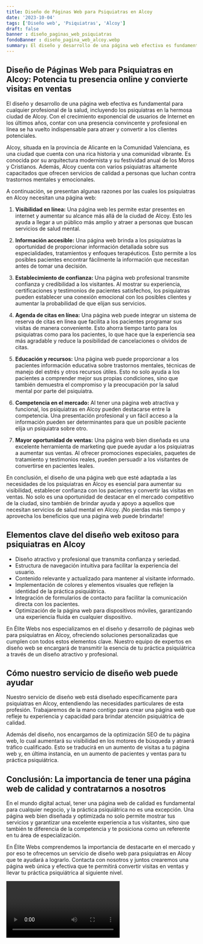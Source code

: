 ```yaml
---
title: Diseño de Páginas Web para Psiquiatras en Alcoy
date: '2023-10-04'
tags: ['Diseño web', 'Psiquiatras', 'Alcoy']
draft: false
banner : diseño_paginas_web_psiquiatras
fondoBanner : diseño_pagina_web_alcoy.webp
summary: El diseño y desarrollo de una página web efectiva es fundamental para cualquier profesional de la salud, incluyendo los psiquiatras en la hermosa ciudad de Alcoy. Con el crecimiento exponencial de usuarios de Internet en los últimos años, contar con una presencia convincente y profesional en línea se ha vuelto indispensable para atraer y convertir a los clientes potenciales.
---
```


## Diseño de Páginas Web para Psiquiatras en Alcoy: Potencia tu presencia online y convierte visitas en ventas

El diseño y desarrollo de una página web efectiva es fundamental para cualquier profesional de la salud, incluyendo los psiquiatras en la hermosa ciudad de Alcoy. Con el crecimiento exponencial de usuarios de Internet en los últimos años, contar con una presencia convincente y profesional en línea se ha vuelto indispensable para atraer y convertir a los clientes potenciales.

Alcoy, situada en la provincia de Alicante en la Comunidad Valenciana, es una ciudad que cuenta con una rica historia y una comunidad vibrante. Es conocida por su arquitectura modernista y su festividad anual de los Moros y Cristianos. Además, Alcoy cuenta con varios psiquiatras altamente capacitados que ofrecen servicios de calidad a personas que luchan contra trastornos mentales y emocionales.

A continuación, se presentan algunas razones por las cuales los psiquiatras en Alcoy necesitan una página web:

1. **Visibilidad en línea:** Una página web les permite estar presentes en internet y aumentar su alcance más allá de la ciudad de Alcoy. Esto les ayuda a llegar a un público más amplio y atraer a personas que buscan servicios de salud mental.

2. **Información accesible:** Una página web brinda a los psiquiatras la oportunidad de proporcionar información detallada sobre sus especialidades, tratamientos y enfoques terapéuticos. Esto permite a los posibles pacientes encontrar fácilmente la información que necesitan antes de tomar una decisión.

3. **Establecimiento de confianza:** Una página web profesional transmite confianza y credibilidad a los visitantes. Al mostrar su experiencia, certificaciones y testimonios de pacientes satisfechos, los psiquiatras pueden establecer una conexión emocional con los posibles clientes y aumentar la probabilidad de que elijan sus servicios.

4. **Agenda de citas en línea:** Una página web puede integrar un sistema de reserva de citas en línea que facilita a los pacientes programar sus visitas de manera conveniente. Esto ahorra tiempo tanto para los psiquiatras como para los pacientes, lo que hace que la experiencia sea más agradable y reduce la posibilidad de cancelaciones o olvidos de citas.

5. **Educación y recursos:** Una página web puede proporcionar a los pacientes información educativa sobre trastornos mentales, técnicas de manejo del estrés y otros recursos útiles. Esto no solo ayuda a los pacientes a comprender mejor sus propias condiciones, sino que también demuestra el compromiso y la preocupación por la salud mental por parte del psiquiatra.

6. **Competencia en el mercado:** Al tener una página web atractiva y funcional, los psiquiatras en Alcoy pueden destacarse entre la competencia. Una presentación profesional y un fácil acceso a la información pueden ser determinantes para que un posible paciente elija un psiquiatra sobre otro.

7. **Mayor oportunidad de ventas:** Una página web bien diseñada es una excelente herramienta de marketing que puede ayudar a los psiquiatras a aumentar sus ventas. Al ofrecer promociones especiales, paquetes de tratamiento y testimonios reales, pueden persuadir a los visitantes de convertirse en pacientes leales.

En conclusión, el diseño de una página web que esté adaptada a las necesidades de los psiquiatras en Alcoy es esencial para aumentar su visibilidad, establecer confianza con los pacientes y convertir las visitas en ventas. No solo es una oportunidad de destacar en el mercado competitivo de la ciudad, sino también de brindar ayuda y apoyo a aquellos que necesitan servicios de salud mental en Alcoy. ¡No pierdas más tiempo y aprovecha los beneficios que una página web puede brindarte!

<GifSeo />

<Cta />

## Elementos clave del diseño web exitoso para psiquiatras en Alcoy

- Diseño atractivo y profesional que transmita confianza y seriedad.
- Estructura de navegación intuitiva para facilitar la experiencia del usuario.
- Contenido relevante y actualizado para mantener al visitante informado.
- Implementación de colores y elementos visuales que reflejen la identidad de la práctica psiquiátrica.
- Integración de formularios de contacto para facilitar la comunicación directa con los pacientes.
- Optimización de la página web para dispositivos móviles, garantizando una experiencia fluida en cualquier dispositivo.

En Élite Webs nos especializamos en el diseño y desarrollo de páginas web para psiquiatras en Alcoy, ofreciendo soluciones personalizadas que cumplen con todos estos elementos clave. Nuestro equipo de expertos en diseño web se encargará de transmitir la esencia de tu práctica psiquiátrica a través de un diseño atractivo y profesional.

## Cómo nuestro servicio de diseño web puede ayudar

Nuestro servicio de diseño web está diseñado específicamente para psiquiatras en Alcoy, entendiendo las necesidades particulares de esta profesión. Trabajaremos de la mano contigo para crear una página web que refleje tu experiencia y capacidad para brindar atención psiquiátrica de calidad.

Además del diseño, nos encargamos de la optimización SEO de tu página web, lo cual aumentará su visibilidad en los motores de búsqueda y atraerá tráfico cualificado. Esto se traducirá en un aumento de visitas a tu página web y, en última instancia, en un aumento de pacientes y ventas para tu práctica psiquiátrica.

## Conclusión: La importancia de tener una página web de calidad y contratarnos a nosotros

En el mundo digital actual, tener una página web de calidad es fundamental para cualquier negocio, y la práctica psiquiátrica no es una excepción. Una página web bien diseñada y optimizada no solo permite mostrar tus servicios y garantizar una excelente experiencia a tus visitantes, sino que también te diferencia de la competencia y te posiciona como un referente en tu área de especialización.

En Élite Webs comprendemos la importancia de destacarte en el mercado y por eso te ofrecemos un servicio de diseño web para psiquiatras en Alcoy que te ayudará a lograrlo. Contacta con nosotros y juntos crearemos una página web única y efectiva que te permitirá convertir visitas en ventas y llevar tu práctica psiquiátrica al siguiente nivel.

<Video />

<CtaBot job='Psiquiatras' city='Alcoy'/>

<Gmaps query='Alcoy+españa+maps' />